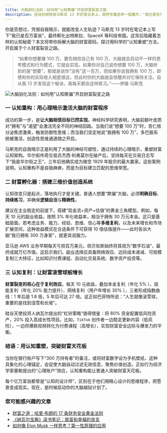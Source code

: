 ```yaml
---
title: 大脑驯化法则：如何用"认知欺骗"开启财富裂变之路
description: 在硅谷钢铁侠马斯克 13 岁的笔记本上，赫然写着这样一段魔咒："我已是百万富翁"。这个看似荒诞的自我暗示，最终孵化出特斯拉、SpaceX 等价值万亿美元的科技帝国。这揭示了一个颠覆性真相：成功者都是出色的"认知魔术师"，他们用精密的心理编程，将虚幻的愿景转化为真实的财富。
---
```


你是否想过，凭借自我暗示，就能改变人生轨迹？马斯克 13 岁时在笔记本上写下“我已是百万富翁”，最终孵化出特斯拉、SpaceX 等科技帝国。这背后隐藏着怎样的认知秘密？本文将带你拆解大脑的财富密码，探讨用科学的“认知重塑”方法，开启属于个人财富裂变之路。

> “如果你想要赚 100 万，要先相信自己有 100 万，大脑就会启动不一样的思考模式和行为模式，它就会实现。如果你对自己说你想要 100 万，大脑听到的是“想要”，那就是说你“没有”这一百万，但如果你说我拥有 100 万，即使和你的实际收入相差很远，但此时你的大脑就会惊醒并对它保持关注。自从我 13 岁发现这个秘诀，我每天都会这样练习。”——伊隆·马斯克

![大脑驯化法则：如何用"认知欺骗"开启财富裂变之路](https://lovejade.oss-cn-shenzhen.aliyuncs.com/WealthTracker3.png)

### 一 认知重构：用心理暗示激活大脑的财富程序

成功的第一步，是**让大脑相信目标已然实现**。神经科学研究表明，大脑前额叶皮质对“拥有”与“渴望”会激活完全不同的神经回路。当我们说“想要 100 万”时，杏仁核分泌焦虑激素，触发防御性思维；而当我们坚定地说“我拥有 100 万”，多巴胺系统被激活，创造性思维通道随之开启。

马斯克的自我暗示正是利用了大脑的神经可塑性，通过持续的心理暗示，重塑财富认知架构。华尔街传奇交易员杰西·利弗莫尔在破产后，坚持每天在交易日志写下“我是华尔街之王”，三年后他确实成为做空 1929 年股灾的最大赢家。这些案例说明，认知重构不是自我麻痹，而是为目标建立匹配的思维带宽。

### 二 财富孵化器：搭建三维价值创造系统

认知改变只是起点，落地执行才是关键。普通人想要“欺骗”大脑，必须**明确目标**、**持续练习**，并确保**逻辑自洽**与**精确性**。

建议在主业稳定的前提下，搭建“现金流+资产+估值”的黄金三角模型。例如，每天 10 元的副业收益，按照 3% 年化收益率，相当于拥有 30 万元本金。这只是基础层面。若考虑业务、能力、经验、思维、信心等**多维复利**，以及未来增长和市场扩展空间，这种收益模式在合适条件下可获得 10 倍估值提升——此时告诉大脑“我已拥有 300 万身家”，就更具说服力。

亚马逊 AWS 业务早期每天亏损百万美元，但贝佐斯始终将其视为“数字石油”，最终成就万亿市值。这启示我们，副业选择应具备网络效应、边际成本递减、可规模复制三大特征，比如知识付费课程、自动化交易系统、数字资产投资等。

### 三 认知复利：让财富滚雪球般增长

**财富裂变的核心在于复利效应**。每天 10 元收益，叠加本金复利（年化 5% ）、技能复利（年化 20% 能力提升）、网络复利（用户年增长 30% ），三者形成指数曲线：1 年后是 1.8 倍，5 年后可达 27 倍。这正如巴菲特所说：“人生就像滚雪球，重要的是找到湿雪和长坡”。

硅谷天使投资人纳瓦尔提出的“杠铃策略”值得借鉴：将 80% 资金配置低风险资产，20% 投入高成长性项目。比如，`TikTok` 创作者一边稳定更新内容（低风险），一边将爆款视频转化为付费课程（高增长），实现财富安全边际与爆发力的平衡。

### 结语：用认知重塑，突破财富天花板

当你在银行账户写下“300 万持有者”的备注，或将财富数字设为手机壁纸，这种具象化的心理锚定，会促使大脑自动过滤无效信息，聚焦价值创造。正如行为经济学家塞勒提出的“心理账户”效应，认知重构能让普通人突破财富天花板。

每个亿万富翁都曾是“认知的设计师”，区别在于他们用精心设计的思维程序，把愿景变成现实。现在，是时候启动你的大脑越狱计划了。

### 您可能感兴趣的文章

- [财富之道：哈里·布朗的 17 条财务安全黄金法则](https://fine.niceshare.site/thinking/the-tao-of-wealth/)
- [《纳瓦尔宝典》读书笔记：致富和幸福的良言](https://fine.niceshare.site/thinking/the-almanack-of-naval-ravikant-wealth-happiness-guide/)
- [如何像 Elon Musk 一样思考？第一性原理的应用](https://fine.niceshare.site/thinking/first-principles-thinking/)